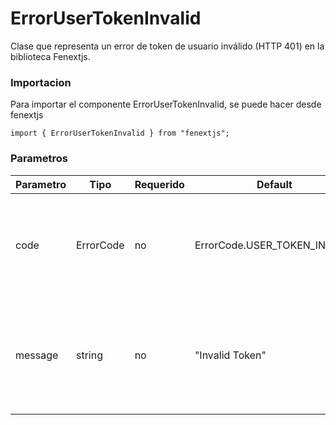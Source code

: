 # ErrorUserTokenInvalid

Clase que representa un error de token de usuario inválido (HTTP 401) en la biblioteca Fenextjs.

### Importacion

Para importar el componente ErrorUserTokenInvalid, se puede hacer desde fenextjs

```tsx copy
import { ErrorUserTokenInvalid } from "fenextjs";
```

### Parametros

| Parametro | Tipo      | Requerido | Default                      | Descripcion                                                                                       |
| --------- | --------- | --------- | ---------------------------- | ------------------------------------------------------------------------------------------------- |
| code      | ErrorCode | no        | ErrorCode.USER_TOKEN_INVALID | Código de error específico que indica que el token de usuario proporcionado es inválido.          |
| message   | string    | no        | "Invalid Token"              | Mensaje de error que describe la naturaleza del problema cuando el token de usuario no es válido. |
